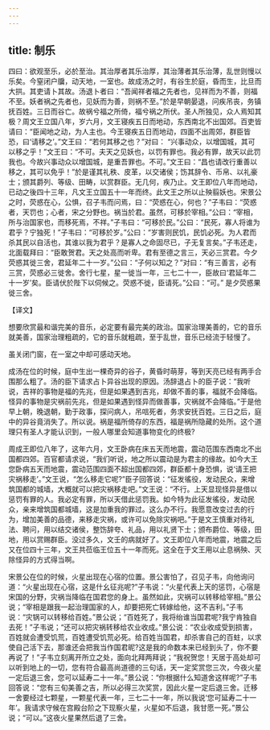 ```yaml
---
---
---
```

title: 制乐
---



四曰：欲观至乐，必於至治。其治厚者其乐治厚，其治薄者其乐治薄，乱世则慢以乐矣。今窒闭户牖，动天地，一室也。故成汤之时，有谷生於庭，昏而生，比旦而大拱。其吏请卜其故。汤退卜者曰：“吾闻祥者福之先者也，见祥而为不善，则福不至。妖者祸之先者也，见妖而为善，则祸不至。”於是早朝晏退，问疾吊丧，务镇抚百姓。三日而谷亡。故祸兮福之所倚，福兮祸之所伏。圣人所独见，众人焉知其极？周文王立国八年，岁六月，文王寝疾五日而地动，东西南北不出国郊。百吏皆请曰：“臣闻地之动，为人主也。今王寝疾五日而地动，四面不出周郊，群臣皆恐，曰‘请移之’。”文王曰：“若何其移之也？”对曰： “兴事动众，以增国城，其可以移之乎！”文王曰：“不可。夫天之见妖也，以罚有罪也。我必有罪，故天以此罚我也。今故兴事动众以增国城，是重吾罪也。不可。”文王曰：“昌也请改行重善以移之，其可以免乎！”於是谨其礼秩、皮革，以交诸侯；饬其辞令、币帛、以礼豪士；颁其爵列、等级、田畴，以赏群臣。无几何，疾乃止。文王即位八年而地动，已动之後四十三年，凡文王立国五十一年而终。此文王之所以止殃翦妖也。宋景公之时，荧惑在心，公惧，召子韦而问焉，曰：“荧惑在心，何也？”子韦曰：“荧惑者，天罚也；心者，宋之分野也。祸当於君。虽然，可移於宰相。”公曰：“宰相，所与治国家也，而移死焉，不祥。”子韦曰：“可移於民。”公曰：“民死，寡人将谁为君乎？宁独死！”子韦曰：“可移於岁。”公曰：“岁害则民饥，民饥必死。为人君而杀其民以自活也，其谁以我为君乎？是寡人之命固尽已，子无复言矣。”子韦还走，北面载拜曰：“臣敢贺君。天之处高而听卑。君有至德之言三，天必三赏君。今夕荧惑其徙三舍，君延年二十一岁。”公曰：“子何以知之？”对曰：“有三善言，必有三赏，荧惑必三徙舍。舍行七星，星一徙当一年，三七二十一，臣故曰‘君延年二十一岁’矣。臣请伏於陛下以伺候之。荧惑不徙，臣请死。”公曰：“可。” 是夕荧惑果徙三舍。

【译文】

想要欣赏最和谐完美的音乐，必定要有最完美的政治。国家治理美善的，它的音乐就美善，国家治理粗疏的，它的音乐就粗疏，至于乱世，音乐已经流于轻慢了。

虽关闭门窗，在一室之中却可感动天地。

成汤在位的时候，庭中生出一棵奇异的谷子，黄昏时萌芽，等到天亮已经有两手合围那么粗了。汤的臣下请求占卜异谷出现的原因。汤辞退占卜的臣子说：“我听说，吉祥的事物是福的先兆，但是如果遇到吉兆，却做不善的事，福就不会降临。怪异的事物是灾祸前先兆，但是如果遇到怪异而做善事，灾祸就不会降临。”于是他早上朝，晚退朝，勤于政事，探问病人，吊唁死者，务求安抚百姓。三日之后，庭中的异谷竟消失了。所以说。祸是福所倚存的东西，福是祸所隐藏的处所。这个道理只有圣人才能认识到，一般人哪里会知道事物变化的终极?

周成王即位八年了，这年六月，文王卧病在床五天而地震，震动范围东西南北不出国都四郊。百官都请求说，“我们听说，地之所以震动是为君主的缘故。如今大王您卧病五天而地震，震动范围四面不超出国都四郊，群臣都十身恐惧，说‘请王把灾祸移走’。”文王说，“怎么移走它呢?”臣子回答说：“征发徭役，发动民众，来增筑国都的城墙，大概就可以把灾祸移走吧。”文王说：“不行。上天显现怪异是借以惩罚有罪的人。我必定有罪，所以天借此惩罚我。如今特为此征发徭役，发动民众，亲来增筑国都城墙，这是加重我的罪过。这么办不行。我愿意改变过去的行为，增加美善的品德，来移走灾祸，或许可以免除灾祸吧。”于是文王慎重对待礼法、聘问，用以结交诸侯，整饬辞夸、礼品，用以礼贤下士；颁布爵位、等级，田地，用以赏赐群臣。没过多久，文壬的病就好了。文王即位八年而地震，地震之后又在位四十三年，文王共莅临王位五十一年而死。这全在于文王用以止息祸殃、灭除怪异的方式得当啊。

宋景公在位的时候，火星出现在心宿的位置。景公害怕了，召见子韦，向他询问道：“火星出现在心宿，这是什幺征兆呢?”子韦说：“火星代表上天的惩罚，心宿是宋国的分野，灾祸当降临在国君您的身上。虽然如此，灾祸可以转移给宰相。”景公说；“宰相是跟我一起治理国家的人，却要把死亡转嫁给他，这不吉利。”子韦说：“灾锅可以转移给百姓。”景公说；“百姓死了，我将绐谁当国君呢?我宁肯独自去死！”子韦说；“还可以把灾祸转移给农业收成。”景公说：“农业收成受到损害，百姓就会遭受饥荒，百姓遭受饥荒必死。给百姓当国君，却杀害自己的百蛀，以求使自己活下去，那谁还会把我当作国君昵?这是我的命数本来已经到头了，你不要再说了！”子韦立刻离开所立之处，面向北拜两拜说；“我祝贺您！天居于高处却可以听到地上的一切，您有符合最高尚道德的三句话，天一定奖赏您三次，今夜火星一定后退三舍，您可以延寿二十一年。”景公说：“你根据什么知道舍这样呢?”子韦回答说：“您有三旬美善之吉，所以必得三次奖赏，因此火星一定后退三舍。迁移一舍要经过七颗星，一颗星代表一年，三七二十一年，所以我说‘您可延寿二十一年’。我请求守候在宫殿台阶之下现察火星，火星如不后退，我甘愿一死。”景公说；“可以。”这夜火星果然后退了三舍。